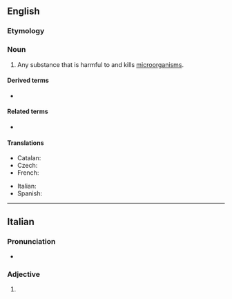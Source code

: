 ==English==
{{wikipedia}}

===Etymology===
{{suffix|en|microbe|cide}}

===Noun===
{{en-noun}}

# Any substance that is harmful to and kills [[microorganism]]s.

====Derived terms====
* {{l|en|microbicidal}}

====Related terms====
* {{l|en|microbe}}

====Translations====
{{trans-top|substance that is harmful to microorganisms}}
* Catalan: {{t|ca|microbicida|f}}
* Czech: {{t+|cs|mikrobicid|m}}
* French: {{t+|fr|microbicide}}
{{trans-mid}}
* Italian: {{t+|it|microbicida|m}}
* Spanish: {{t|es|microbicida|f}}
{{trans-bottom}}

----

==Italian==

===Pronunciation===
* {{rhymes|ide|lang=it}}

===Adjective===
{{head|it|adjective form}}

# {{feminine plural of|microbicida|lang=it}}